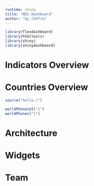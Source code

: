 ```yaml
---
runtime: shiny
title: "WDI Dashboard"
author: "by √3kT/m"
---
```


```r
library(flexdashboard)
library(htmltools)
library(shiny)
library(shinydashboard)


```


Indicators Overview 
===================================== 

   
Countries Overview 
=====================================  

```r

source("hello.r")

worldPhonesUI("1")
worldPhones("1")
```

Architecture {data-navmenu="Making"}
=====================================  


Widgets {data-navmenu="Making"}
=====================================  


Team
=====================================     
